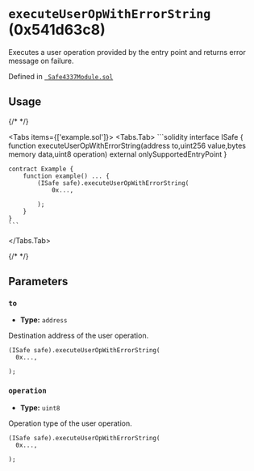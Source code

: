 



# `executeUserOpWithErrorString` (0x541d63c8)



Executes a user operation provided by the entry point and returns error message on failure.




Defined in [` Safe4337Module.sol`](https://github.com/safe-global/safe-modules/tree/4337/v0.3.0-1/modules/4337/contracts/Safe4337Module.sol#L185)


## Usage

{/* <!-- vale off --> */}

<Tabs items={['example.sol']}>
  <Tabs.Tab>
    ```solidity
    interface ISafe {
        function executeUserOpWithErrorString(address to,uint256 value,bytes memory data,uint8 operation) external onlySupportedEntryPoint
    }

    contract Example {
        function example() ... {
            (ISafe safe).executeUserOpWithErrorString(
                0x...,
                
            );
        }
    }
    ```
  </Tabs.Tab>
</Tabs>

{/* <!-- vale on --> */}



## Parameters

### `to`

  - **Type:** `address`

  Destination address of the user operation.

  ```solidity focus=2
  (ISafe safe).executeUserOpWithErrorString(
    0x...,
    
  );
  ```


### `operation`

  - **Type:** `uint8`

  Operation type of the user operation.

  ```solidity focus=3
  (ISafe safe).executeUserOpWithErrorString(
    0x...,
    
  );
  ```





